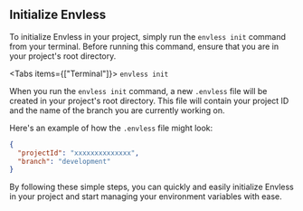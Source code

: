 
## Initialize Envless

To initialize Envless in your project, simply run the `envless init` command from your terminal. Before running this command, ensure that you are in your project's root directory.

<Tabs items={["Terminal"]}>
  <Tab>``` envless init ```</Tab>
</Tabs>

When you run the `envless init` command, a new `.envless` file will be created in your project's root directory. This file will contain your project ID and the name of the branch you are currently working on.

Here's an example of how the `.envless` file might look:

```json
{
  "projectId": "xxxxxxxxxxxxxx",
  "branch": "development"
}
```

By following these simple steps, you can quickly and easily initialize Envless in your project and start managing your environment variables with ease.
